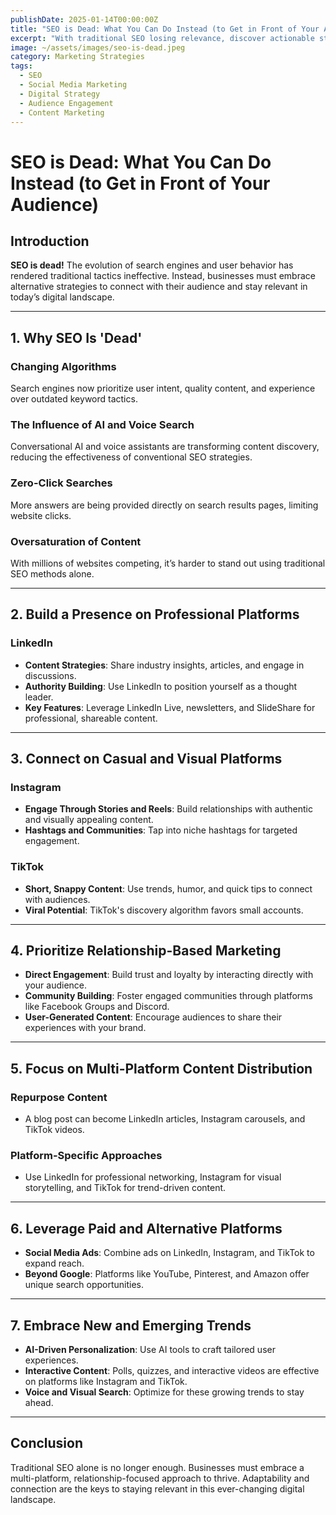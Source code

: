 ```yaml
---
publishDate: 2025-01-14T00:00:00Z
title: "SEO is Dead: What You Can Do Instead (to Get in Front of Your Audience)"
excerpt: "With traditional SEO losing relevance, discover actionable strategies to connect with your audience through professional and casual social media platforms and relationship-based marketing."
image: ~/assets/images/seo-is-dead.jpeg
category: Marketing Strategies
tags:
  - SEO
  - Social Media Marketing
  - Digital Strategy
  - Audience Engagement
  - Content Marketing
---
```


# SEO is Dead: What You Can Do Instead (to Get in Front of Your Audience)

## Introduction
**SEO is dead!** The evolution of search engines and user behavior has rendered traditional tactics ineffective. Instead, businesses must embrace alternative strategies to connect with their audience and stay relevant in today’s digital landscape.

---

## 1. Why SEO Is 'Dead'
### Changing Algorithms
Search engines now prioritize user intent, quality content, and experience over outdated keyword tactics.

### The Influence of AI and Voice Search
Conversational AI and voice assistants are transforming content discovery, reducing the effectiveness of conventional SEO strategies.

### Zero-Click Searches
More answers are being provided directly on search results pages, limiting website clicks.

### Oversaturation of Content
With millions of websites competing, it’s harder to stand out using traditional SEO methods alone.

---

## 2. Build a Presence on Professional Platforms
### LinkedIn
- **Content Strategies**: Share industry insights, articles, and engage in discussions.
- **Authority Building**: Use LinkedIn to position yourself as a thought leader.
- **Key Features**: Leverage LinkedIn Live, newsletters, and SlideShare for professional, shareable content.

---

## 3. Connect on Casual and Visual Platforms
### Instagram
- **Engage Through Stories and Reels**: Build relationships with authentic and visually appealing content.
- **Hashtags and Communities**: Tap into niche hashtags for targeted engagement.

### TikTok
- **Short, Snappy Content**: Use trends, humor, and quick tips to connect with audiences.
- **Viral Potential**: TikTok's discovery algorithm favors small accounts.

---

## 4. Prioritize Relationship-Based Marketing
- **Direct Engagement**: Build trust and loyalty by interacting directly with your audience.
- **Community Building**: Foster engaged communities through platforms like Facebook Groups and Discord.
- **User-Generated Content**: Encourage audiences to share their experiences with your brand.

---

## 5. Focus on Multi-Platform Content Distribution
### Repurpose Content
- A blog post can become LinkedIn articles, Instagram carousels, and TikTok videos.

### Platform-Specific Approaches
- Use LinkedIn for professional networking, Instagram for visual storytelling, and TikTok for trend-driven content.

---

## 6. Leverage Paid and Alternative Platforms
- **Social Media Ads**: Combine ads on LinkedIn, Instagram, and TikTok to expand reach.
- **Beyond Google**: Platforms like YouTube, Pinterest, and Amazon offer unique search opportunities.

---

## 7. Embrace New and Emerging Trends
- **AI-Driven Personalization**: Use AI tools to craft tailored user experiences.
- **Interactive Content**: Polls, quizzes, and interactive videos are effective on platforms like Instagram and TikTok.
- **Voice and Visual Search**: Optimize for these growing trends to stay ahead.

---

## Conclusion
Traditional SEO alone is no longer enough. Businesses must embrace a multi-platform, relationship-focused approach to thrive. Adaptability and connection are the keys to staying relevant in this ever-changing digital landscape.
